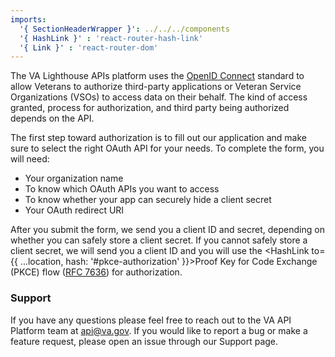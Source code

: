 ```yaml
---
imports:
  '{ SectionHeaderWrapper }': ../../../components 
  '{ HashLink }' : 'react-router-hash-link'
  '{ Link }' : 'react-router-dom'
---
```


<SectionHeaderWrapper heading="Getting Started" id="getting-started" />

The VA Lighthouse APIs platform uses the [OpenID Connect](https://openid.net/specs/openid-connect-core-1_0.html) standard to allow Veterans to authorize third-party applications or Veteran Service Organizations (VSOs) to access data on their behalf. The kind of access granted, process for authorization, and third party being authorized depends on the API. 

The first step toward authorization is to <Link to="/apply">fill out our application</Link> and make sure to select the right OAuth API for your needs. To complete the form, you will need: 
- Your organization name
- To know which OAuth APIs you want to access
- To know whether your app can securely hide a client secret
- Your OAuth redirect URI

After you submit the form, we send you a client ID and secret, depending on whether you can safely store a client secret. If you cannot safely store a client secret, we will send you a client ID and you will use the <HashLink to={{ ...location, hash: '#pkce-authorization' }}>Proof Key for Code Exchange</HashLink> (PKCE) flow ([RFC 7636](https://tools.ietf.org/html/rfc7636)) for authorization. 

### Support
If you have any questions please feel free to reach out to the VA API Platform team at [api@va.gov](mailto:api.va.gov). If you would like to report a bug or make a feature request, please open an issue through our <Link to="/support">Support page</Link>.